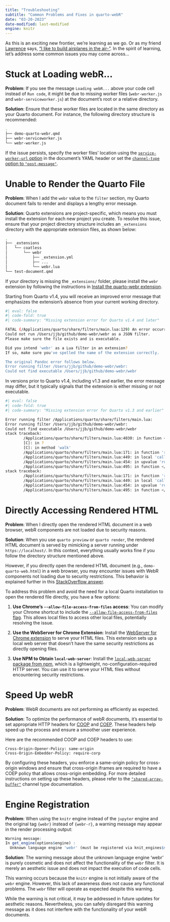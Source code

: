 ```yaml
---
title: "Troubleshooting"
subtitle: "Common Problems and Fixes in quarto-webR"
date: "03-20-2023"
date-modified: last-modified
engine: knitr
---
```


As this is an exciting new frontier, we're learning as we go. Or as my friend [Lawrence](https://cs.illinois.edu/about/people/faculty/angrave) says, ["I like to build airplanes in the air-"](https://www.youtube.com/watch?v=L2zqTYgcpfg). In the spirit of learning, let's address some common issues you may come across...

# Stuck at Loading webR...

**Problem**: If you see the message `Loading webR...` above your code cell instead of `Run code`, it might be due to missing worker files (`webr-worker.js` and `webr-serviceworker.js`) at the document's root or a relative directory.

**Solution**: Ensure that these worker files are located in the same directory as your Quarto document. For instance, the following directory structure is recommended:

```sh
.
├── demo-quarto-webr.qmd
├── webr-serviceworker.js
└── webr-worker.js
```

If the issue persists, specify the worker files' location using the [`service-worker-url` option](qwebr-meta-options.qmd) in the document's YAML header or set the [`channel-type` option to `"post-message"`](qwebr-communication-channels.qmd#sec-post-message).

# Unable to Render the Quarto File

**Problem**: When I add the `webr` value to the `filter` section, my Quarto document fails to render and displays a lengthy error message.

**Solution**: Quarto extensions are project-specific, which means you must install the extension for each new project you create. To resolve this issue, ensure that your project directory structure includes an `_extensions` directory with the appropriate extension files, as shown below:

```sh
.
├── _extensions
│   └── coatless
│       └── webr
│           ├── _extension.yml
│           ├── ...
│           └── webr.lua
└── test-document.qmd
```

If your directory is missing the `_extensions/` folder, please install the `webr` extension by following the instructions in [Install the quarto-webr extension](qwebr-first-steps.qmd).

Starting from Quarto v1.4, you will receive an improved error message that emphasizes the extension's absence from your current working directory.

```sh
#| eval: false
#| code-fold: true
#| code-summary: "Missing extension error for Quarto v1.4 and later"

FATAL (/Applications/quarto/share/filters/main.lua:129) An error occurred:
Could not run /Users/jjb/github/demo-webr/webr as a JSON filter.
Please make sure the file exists and is executable.

Did you intend 'webr' as a Lua filter in an extension?
If so, make sure you've spelled the name of the extension correctly.

The original Pandoc error follows below.
Error running filter /Users/jjb/github/demo-webr/webr:
Could not find executable /Users/jjb/github/demo-webr/webr
```

In versions prior to Quarto v1.4, including v1.3 and earlier, the error message may differ, but it typically signals that the extension is either missing or not executable.

```sh
#| eval: false
#| code-fold: true
#| code-summary: "Missing extension error for Quarto v1.3 and earlier"

Error running filter /Applications/quarto/share/filters/main.lua:
Error running filter /Users/jjb/github/demo-webr/webr:
Could not find executable /Users/jjb/github/demo-webr/webr
stack traceback:
        /Applications/quarto/share/filters/main.lua:4030: in function </Applications/quarto/share/filters/main.lua:4009>
        [C]: in ?
        [C]: in method 'walk'
        /Applications/quarto/share/filters/main.lua:171: in function 'run_emulated_filter'
        /Applications/quarto/share/filters/main.lua:449: in local 'callback'
        /Applications/quarto/share/filters/main.lua:454: in upvalue 'run_emulated_filter_chain'
        /Applications/quarto/share/filters/main.lua:495: in function </Applications/quarto/share/filters/main.lua:476>
stack traceback:
        /Applications/quarto/share/filters/main.lua:171: in function 'run_emulated_filter'
        /Applications/quarto/share/filters/main.lua:449: in local 'callback'
        /Applications/quarto/share/filters/main.lua:454: in upvalue 'run_emulated_filter_chain'
        /Applications/quarto/share/filters/main.lua:495: in function </Applications/quarto/share/filters/main.lua:476>
```


# Directly Accessing Rendered HTML

**Problem**: When I directly open the rendered HTML document in a web browser, webR components are not loaded due to security reasons.

**Solution**: When you use `quarto preview` or `quarto render`, the rendered HTML document is served by mimicking a server running under `https://localhost/`. In this context, everything usually works fine if you follow the directory structure mentioned above.

However, if you directly open the rendered HTML document (e.g., `demo-quarto-web.html`) in a web browser, you may encounter issues with WebR components not loading due to security restrictions. This behavior is explained further in this [StackOverflow answer](https://stackoverflow.com/questions/6811398/html5-web-workers-work-in-firefox-4-but-not-in-chrome-12-0-742-122/6823683#6823683).

To address this problem and avoid the need for a local Quarto installation to open the rendered file directly, you have a few options:

1. **Use Chrome's `--allow-file-access-from-files` access**: You can modify your Chrome shortcut to include the [`--allow-file-access-from-files` flag](https://stackoverflow.com/questions/18586921/how-to-launch-html-using-chrome-at-allow-file-access-from-files-mode). This allows local files to access other local files, potentially resolving the issue.

2. **Use the WebServer for Chrome Extension**: Install the [WebServer for Chrome extension](https://chrome.google.com/webstore/detail/web-server-for-chrome/ofhbbkphhbklhfoeikjpcbhemlocgigb?hl=en) to serve your HTML files. This extension sets up a local web server that doesn't have the same security restrictions as directly opening files.

3. **Use NPM to Obtain `local-web-server`**: Install the [`local-web-server` package from npm](https://github.com/lwsjs/local-web-server), which is a lightweight, no-configuration-required HTTP server. You can use it to serve your HTML files without encountering security restrictions.

# Speed Up webR

**Problem**: WebR documents are not performing as efficiently as expected.

**Solution**: To optimize the performance of webR documents, it's essential to set appropriate HTTP headers for [COOP](https://developer.mozilla.org/en-US/docs/Web/HTTP/Headers/Cross-Origin-Opener-Policy) and [COEP](https://developer.mozilla.org/en-US/docs/Web/HTTP/Headers/Cross-Origin-Embedder-Policy). These headers help speed up the process and ensure a smoother user experience.

Here are the recommended COOP and COEP headers to use:

```http
Cross-Origin-Opener-Policy: same-origin
Cross-Origin-Embedder-Policy: require-corp
```

By configuring these headers, you enforce a same-origin policy for cross-origin windows and ensure that cross-origin iframes are required to have a COEP policy that allows cross-origin embedding. For more detailed instructions on setting up these headers, please refer to the [`"shared-array-buffer"`](qwebr-communication-channels.qmd#sec-shared-array-buffer) channel type documentation.

# Engine Registration

**Problem**: When using the `knitr` engine instead of the `jupyter` engine and the original tag `{webr}` instead of `{webr-r}`, a warning message may appear in the render processing output:

```r
Warning message:
In get_engine(options$engine) :
  Unknown language engine 'webr' (must be registered via knit_engines$set()).
```

**Solution**: The warning message about the unknown language engine 'webr' is purely cosmetic and does not affect the functionality of the `webr` filter. It is merely an aesthetic issue and does not impact the execution of code cells.

This warning occurs because the `knitr` engine is not initially aware of the `webr` engine. However, this lack of awareness does not cause any functional problems. The `webr` filter will operate as expected despite this warning.

While the warning is not critical, it may be addressed in future updates for aesthetic reasons. Nevertheless, you can safely disregard this warning message as it does not interfere with the functionality of your webR documents.
